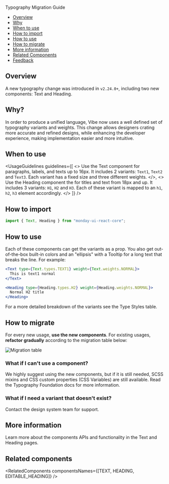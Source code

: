 
<Meta title="Typography Migration Guide" />

<ComponentName withFoundationBackground>Typography Migration Guide</ComponentName>

- [Overview](#overview)
- [Why](#why)
- [When to use](#when-to-use)
- [How to import](#how-to-import)
- [How to use](#how-to-use)
- [How to migrate](#how-to-migrate)
- [More information](#more-information)
- [Related Components](#related-components)
- [Feedback](#feedback)

## Overview

A new typography change was introduced in `v2.24.0+`, including two new components: <StorybookLink page="Text/Text"> Text </StorybookLink> and <StorybookLink page="Text/Heading">
Heading</StorybookLink>.

## Why?

In order to produce a unified language, Vibe now uses a well defined set of typography variants and weights.
This change allows designers crating more accurate and refined designs, while enhancing the developer experience, making implementation easier and more intuitive.

## When to use

<UsageGuidelines
  guidelines={[
    <>
      Use the <StorybookLink page="Text/Text">Text</StorybookLink> component for paragraphs, labels, and texts up to
      16px. It includes 2 variants: <code>Text1</code>, <code>Text2</code> and <code>Text3</code>. Each variant has a
      fixed size and three different weights.
    </>,
    <>
      Use the <StorybookLink page="Text/Heading">Heading</StorybookLink> component the for titles and text from 18px and
      up. It includes 3 variants: <code>H1</code>, <code>H2</code> and <code>H3</code>. Each of these variant is mapped
      to an <code>h1</code>, <code>h2</code>, <code>h3</code> element accordingly.
    </>
  ]}
/>

## How to import

```js
import { Text, Heading } from "monday-ui-react-core";
```

## How to use

Each of these components can get the variants as a prop. You also get out-of-the-box built-in colors and an "ellipsis" with a Tooltip for a long text that breaks the line. For example:

```jsx
<Text type={Text.types.TEXT1} weight={Text.weights.NORMAL}>
  This is text1 normal
</Text>
```

```jsx
<Heading type={Heading.types.H2} weight={Heading.weights.NORMAL}>
  Normal H2 title
</Heading>
```

For a more detailed breakdown of the variants see the <Link href="/?path=/docs/foundations-typography--docs#type-styles" withoutSpacing target="parent">Type Styles table</Link>.

<TipUseComponent />

## How to migrate

For every new usage, <strong>use the new components</strong>. For existing usages, <strong>refactor gradually</strong> according to the migration table below:

<img src={migrationTable} alt="Migration table" />

### What if I can't use a component?

We highly suggest using the new components, but if it is still needed, SCSS mixins and CSS custom properties (CSS Variables) are still available. Read the <StorybookLink page="Foundations/Typography">Typography Foundation</StorybookLink> docs for more information.

### What if I need a variant that doesn't exist?

Contact the design system team for support.

## More information

Learn more about the components APIs and functionality in the <StorybookLink page="Text/Text"> Text </StorybookLink> and <StorybookLink page="Text/Heading">
Heading</StorybookLink> pages.

## Related components

<RelatedComponents componentsNames={[TEXT, HEADING, EDITABLE_HEADING]} />
